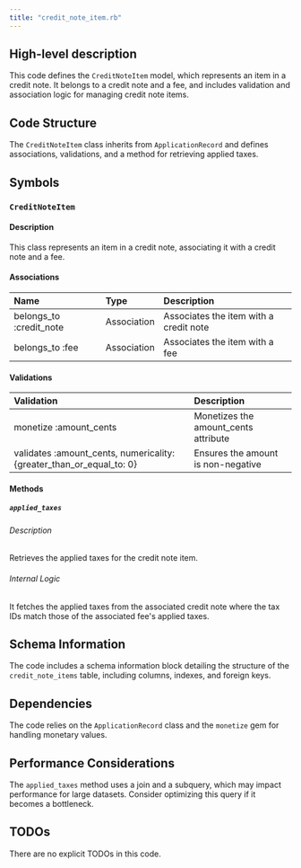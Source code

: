 ```yaml
---
title: "credit_note_item.rb"
---
```


## High-level description
This code defines the `CreditNoteItem` model, which represents an item in a credit note. It belongs to a credit note and a fee, and includes validation and association logic for managing credit note items.

## Code Structure
The `CreditNoteItem` class inherits from `ApplicationRecord` and defines associations, validations, and a method for retrieving applied taxes.

## Symbols

### `CreditNoteItem`
#### Description
This class represents an item in a credit note, associating it with a credit note and a fee.

#### Associations
| Name | Type | Description |
|:-----|:-----|:------------|
| belongs_to :credit_note | Association | Associates the item with a credit note |
| belongs_to :fee | Association | Associates the item with a fee |

#### Validations
| Validation | Description |
|:-----------|:------------|
| monetize :amount_cents | Monetizes the amount_cents attribute |
| validates :amount_cents, numericality: \{greater_than_or_equal_to: 0\} | Ensures the amount is non-negative |

#### Methods

##### `applied_taxes`
###### Description
Retrieves the applied taxes for the credit note item.

###### Internal Logic
It fetches the applied taxes from the associated credit note where the tax IDs match those of the associated fee's applied taxes.

## Schema Information
The code includes a schema information block detailing the structure of the `credit_note_items` table, including columns, indexes, and foreign keys.

## Dependencies
The code relies on the `ApplicationRecord` class and the `monetize` gem for handling monetary values.

## Performance Considerations
The `applied_taxes` method uses a join and a subquery, which may impact performance for large datasets. Consider optimizing this query if it becomes a bottleneck.

## TODOs
There are no explicit TODOs in this code.
